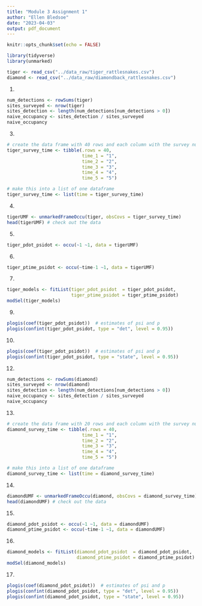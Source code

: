 ```yaml
---
title: "Module 3 Assignment 1"
author: "Ellen Bledsoe"
date: "2023-04-03"
output: pdf_document
---
```


```r
knitr::opts_chunk$set(echo = FALSE)
```

```r
library(tidyverse)
library(unmarked) 
```


```r
tiger <- read_csv("../data_raw/tiger_rattlesnakes.csv")
diamond <- read_csv("../data_raw/diamondback_rattlesnakes.csv")
```
1. 
```r
num_detections <- rowSums(tiger)
sites_surveyed <- nrow(tiger)
sites_detection <- length(num_detections[num_detections > 0])
naive_occupancy <- sites_detection / sites_surveyed
naive_occupancy
```

3.
```r
# create the data frame with 40 rows and each column with the survey number
tiger_survey_time <- tibble(.rows = 40,
                            time_1 = "1",
                            time_2 = "2",
                            time_3 = "3",
                            time_4 = "4",
                            time_5 = "5")

# make this into a list of one dataframe
tiger_survey_time <- list(time = tiger_survey_time)
```


4.
```r
tigerUMF <- unmarkedFrameOccu(tiger, obsCovs = tiger_survey_time)
head(tigerUMF) # check out the data
```


5.
```r
tiger_pdot_psidot <- occu(~1 ~1, data = tigerUMF)
```

6.
```r
tiger_ptime_psidot <- occu(~time-1 ~1, data = tigerUMF)
```


7.
```r
tiger_models <- fitList(tiger_pdot_psidot  = tiger_pdot_psidot, 
                        tiger_ptime_psidot = tiger_ptime_psidot)
modSel(tiger_models)
```


9.
```r
plogis(coef(tiger_pdot_psidot))  # estimates of psi and p
plogis(confint(tiger_pdot_psidot, type = "det", level = 0.95))
```
10.
```r
plogis(coef(tiger_pdot_psidot))  # estimates of psi and p
plogis(confint(tiger_pdot_psidot, type = "state", level = 0.95))
```



12. 

```r
num_detections <- rowSums(diamond)
sites_surveyed <- nrow(diamond)
sites_detection <- length(num_detections[num_detections > 0])
naive_occupancy <- sites_detection / sites_surveyed
naive_occupancy
```


13. 

```r
# create the data frame with 20 rows and each column with the survey number
diamond_survey_time <- tibble(.rows = 40,
                            time_1 = "1",
                            time_2 = "2",
                            time_3 = "3",
                            time_4 = "4",
                            time_5 = "5")

# make this into a list of one dataframe
diamond_survey_time <- list(time = diamond_survey_time)
```

14. 

```r
diamondUMF <- unmarkedFrameOccu(diamond, obsCovs = diamond_survey_time)
head(diamondUMF) # check out the data
```

15. 
```r
diamond_pdot_psidot <- occu(~1 ~1, data = diamondUMF)
diamond_ptime_psidot <- occu(~time-1 ~1, data = diamondUMF)
```


16. 

```r
diamond_models <- fitList(diamond_pdot_psidot  = diamond_pdot_psidot, 
                          diamond_ptime_psidot = diamond_ptime_psidot)
modSel(diamond_models)
```

17. 

```r
plogis(coef(diamond_pdot_psidot))  # estimates of psi and p
plogis(confint(diamond_pdot_psidot, type = "det", level = 0.95))
plogis(confint(diamond_pdot_psidot, type = "state", level = 0.95))
```

